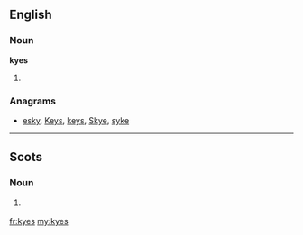 ==English==

===Noun===
'''kyes'''

# {{plural of|[[kye#English|kye]]}}

===Anagrams===
* [[esky#English|esky]], [[Keys#English|Keys]], [[keys#English|keys]], [[Skye#English|Skye]], [[syke#English|syke]]

----

==Scots==

===Noun===
{{infl|sco|plural}}

# {{South Scots}} {{plural of|[[kye#Etymology 2|kye]]|lang=sco}}

[[fr:kyes]]
[[my:kyes]]
